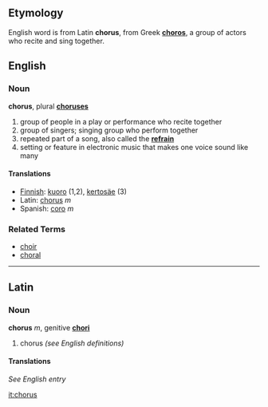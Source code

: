 ==Etymology==
English word is from Latin '''chorus''', from Greek '''[[choros]]''', a group of actors who recite and sing together.

==English==
===Noun===
'''chorus''', plural '''[[choruses]]'''

# group of people in a play or performance who recite together
# group of singers; singing group who perform together
# repeated part of a song, also called the '''[[refrain]]'''
# setting or feature in electronic music that makes one voice sound like many

====Translations====
*[[Finnish]]: [[kuoro]] (1,2), [[kertosäe]] (3)
*Latin: [[chorus]] ''m''
*Spanish: [[coro]]  ''m''

===Related Terms===
*[[choir]]
*[[choral]]

----
==Latin==
===Noun===
'''chorus''' ''m'', genitive '''[[chori]]'''

# chorus ''(see English definitions)''

====Translations====
''See English entry''

[[it:chorus]]